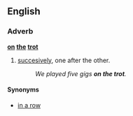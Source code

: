 ==English==

===Adverb===
'''[[on]] [[the]] [[trot]]'''

# [[succesively]], one after the other.
#:''We played five gigs '''on the trot'''.''

====Synonyms====
*[[in a row]]